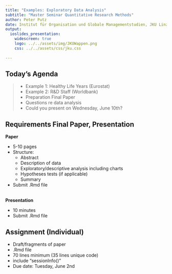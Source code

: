 ```yaml
---
title: "Examples: Exploratory Data Analysis"
subtitle: "Master Seminar Quantitative Research Methods"
author: Peter Putz
date: Institut für Organisation und Globale Managementstudien, JKU Linz
output: 
  ioslides_presentation:
    widescreen: true
    logo: ../../assets/img/JKUWappen.png
    css: ../../assets/css/jku.css
    
---
```



## Today's Agenda


>- Example 1: Healthy Life Years (Eurostat)
>- Example 2: R&D Staff (Worldbank)
>- Preparation Final Paper
     - Questions re data analysis
     - Could you present on Wednesday, June 10th?


## Requirements Final Paper, Presentation {.smaller}

**Paper**

- 5-10 pages
- Structure: 
    - Abstract
    - Description of data
    - Exploratory/descriptive analysis including charts
    - Hypotheses tests (if applicable)
    - Summary
- Submit .Rmd file

\
**Presentation**

- 10 minutes
- Submit .Rmd file


## Assignment (Individual)

- Draft/fragments of paper
- .Rmd file
- 70 lines minimum (35 lines unique code)
- include "sessionInfo()"
- Due date: Tuesday, June 2nd